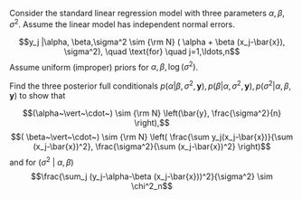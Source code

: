 Consider the standard linear regression model with three parameters $\alpha,\beta,\sigma^2$.  Assume the linear model has independent normal errors.
        
$$y_j |\alpha, \beta,\sigma^2 \sim {\rm N} ( \alpha + \beta (x_j-\bar{x}), \sigma^2), \quad \text{for} \quad j=1,\ldots,n$$
Assume uniform (improper) priors for $\alpha,\beta, \log(\sigma^2)$.

Find the three posterior full conditionals $p(\alpha|\beta,\sigma^2,\mathbf{y}), p(\beta|\alpha,\sigma^2,\mathbf{y}), p(\sigma^2|\alpha,\beta,\mathbf{y})$ to show that

$$(\alpha~\vert~\cdot~) \sim {\rm N} \left(\bar{y}, \frac{\sigma^2}{n} \right),$$
$$( \beta~\vert~\cdot~) \sim {\rm N} \left( \frac{\sum y_j(x_j-\bar{x})}{\sum (x_j-\bar{x})^2}, \frac{\sigma^2}{\sum (x_j-\bar{x})^2} \right)$$
and for $(\sigma^2 ~\vert~ \alpha,\beta)$
$$\frac{\sum_j (y_j-\alpha-\beta (x_j-\bar{x}))^2}{\sigma^2} \sim  \chi^2_n$$